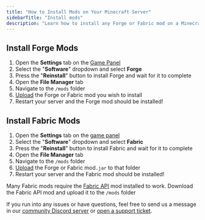 ```yaml
---
title: "How to Install Mods on Your Minecraft Server"
sidebarTitle: "Install mods"
description: "Learn how to install any Forge or Fabric mod on a Minecraft server."
---
```


## Install Forge Mods
1. Open the **Settings** tab on the [Game Panel](https://game.berrybyte.net)
2. Select the "**Software**" dropdown and select **Forge**
3. Press the "**Reinstall**" button to install Forge and wait for it to complete
4. Open the **File Manager** tab
5. Navigate to the `/mods` folder
6. [Upload](../../importing-files.mdx) the Forge or Fabric mod you wish to install
7. Restart your server and the Forge mod should be installed!

## Install Fabric Mods
1. Open the **Settings** tab on the [game panel](https://game.berrybyte.net)
2. Select the "**Software**" dropdown and select **Fabric**
3. Press the "**Reinstall**" button to install Fabric and wait for it to complete
4. Open the **File Manager** tab
5. Navigate to the `/mods` folder
6. [Upload](../../importing-files.mdx) the Forge or Fabric mod`.jar` to that folder
7. Restart your server and the Fabric mod should be installed!

<Note>Many Fabric mods require the [Fabric API](https://www.curseforge.com/minecraft/mc-mods/fabric-api) mod installed to work. Download the Fabric API mod and upload it to the `/mods` folder</Note>

If you run into any issues or have questions, feel free to send us a message in our [community Discord server](https://berrybyte.net/discord) or [open a support ticket](https://berrybyte.net/tickets).
